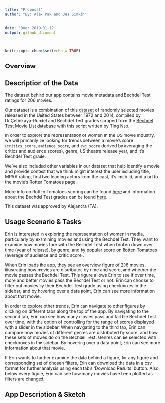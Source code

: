```yaml
---
title: "Proposal"
author: "By: Alex Pak and Jes Simkin"  
  
  
date: 'Due: 2019-01-12'
output: github_document

---
```


```r
knitr::opts_chunk$set(echo = TRUE)
```

## Overview


## Description of the Data

The dataset behind our app contains movie metadata and Bechdel Test ratings for 206 movies.

Our dataset is a combination of this <a href="http://www2.stat.duke.edu/~mc301/data/movies.html">dataset</a> of randomly selected movies released in the United States between 1972 and 2014, compiled by Dr.Çetinkaya-Rundel and Bechdel Test grades scraped from the <a href="https://bechdeltest.com/">Bechdel Test Movie List database</a> with this <a href="https://github.com/neokt/women-dialogue-box-office/blob/master/02-bechdel-scraping.ipynb">script</a> written by Ting Neo. 

In order to explore the representation of women in the US movie industry, we will primarily be looking for trends between a movie’s score (`critics_score`, `audience_score`, and `avg_score` derived by averaging the critics and audience scores), genre, US theatre release year, and it’s Bechdel Test grade. 

We’ve also included other variables in our dataset that help identify a movie and provide context that we think might interest the user including title, MPAA rating, first two leading actors from the cast, it’s imdb id, and a url to the movie’s Rotten Tomatoes page.

More info on Rotten Tomatoes scoring can be found <a href="https://www.rottentomatoes.com/about">here</a> and information about the Bechdel Test grades can be found <a href="https://bechdeltest.com/">here</a>.


This dataset was approved by Alejandra (TA).


## Usage Scenario & Tasks

Erin is interested in exploring the representation of women in media, particularly by examining movies and using the Bechdel Test. They want to examine how movies fare with the Bechdel Test when broken down over time (year of release), by genre, and by popular score on Rotten Tomatoes (average of audience and critic score).

When Erin loads the app, they see an overview figure of 206 movies, illustrating how movies are distributed by time and score, and whether the movie passes the Bechdel Test. This figure allows Erin to see if over time, more and better movies pass the Bechdel Test or not. Erin can choose to filter out movies by their Bechdel Test grade using checkboxes in the sidebar, and by hovering over a data point, Erin can see more information about that movie.

In order to explore other trends, Erin can navigate to other figures by clicking on different tabs along the top of the app. By navigating to the second tab, Erin can see how many movies pass and fail the Bechdel Test over time, with the option of controlling for the range of scores displayed with a slider in the sidebar. When navigating to the third tab, Erin can compare how movies of different genres are distributed by score, and how these sets of movies do on the Bechdel Test. Genres can be selected with checkboxes in the sidebar. By hovering over a data point, Erin can see more information about that movie.

If Erin wants to further examine the data behind a figure, for any figure and corresponding set of chosen filters, Erin can download the data in a csv format for further analysis using each tab’s ‘Download Results’ button. Also, below every figure, Erin can see how many movies have been plotted as filters are changed.


## App Description & Sketch